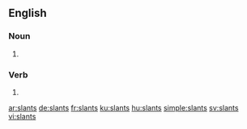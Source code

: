 
==English==

===Noun===
{{head|en|plural}}

# {{plural of|slant|lang=en}}

===Verb===
{{head|en}}

# {{en-third-person singular of|slant}}

[[ar:slants]]
[[de:slants]]
[[fr:slants]]
[[ku:slants]]
[[hu:slants]]
[[simple:slants]]
[[sv:slants]]
[[vi:slants]]